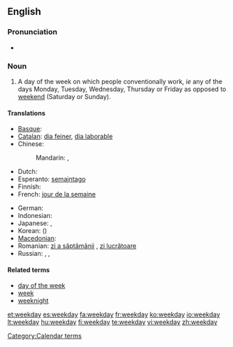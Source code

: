 ==English==

===Pronunciation===
* {{audio|en-us-weekday.ogg|Audio (US)}}

===Noun===
{{en-noun}}

# A day of the week on which people conventionally work, ''ie'' any of the days Monday, Tuesday, Wednesday, Thursday or Friday as opposed to [[weekend]] (Saturday or Sunday).

====Translations====
{{trans-top|weekday}}
* [[Basque]]: {{t|eu|astegun|xs=Basque}}
* [[Catalan]]: [[dia feiner]], [[dia laborable]]
* Chinese:
*: Mandarin: {{t|cmn|平日|tr=píngrì|sc=Hani}}, {{t|cmn|平常日|tr=píngchángrì|sc=Hani}}
* Dutch: {{t+|nl|werkdag|m}}
* Esperanto: [[semajntago]]
* Finnish: {{t-|fi|arkipäivä}}
* French: [[jour de la semaine]] {{f}}
{{trans-mid}}
* German: {{t+|de|Wochentag|m}}
* Indonesian: {{t|id|hari biasa|xs=Indonesian}}
* Japanese: {{t-|ja|平日|tr=heijitsu}},  {{t|ja|ウィークデー|tr=wīkudē}}
* Korean: {{t|ko|평일|tr=pyeongil}} ({{t|ko|平日}})
* [[Macedonian]]: {{t|mk|делник|m|tr=délnik}}
* Romanian: [[zi a săptămânii]] {{f}}, [[zi lucrătoare]] {{f}}
* Russian: {{t|ru|рабочий день|m|tr=rabóčij den'}},  {{t|ru|будний день|m|tr=búdnij den'}},  {{t|ru|будни|p|tr=búdni}}
{{trans-bottom}}

====Related terms====
* [[day of the week]]
* [[week]]
* [[weeknight]]

[[Category:Calendar terms]]

[[et:weekday]]
[[es:weekday]]
[[fa:weekday]]
[[fr:weekday]]
[[ko:weekday]]
[[io:weekday]]
[[lt:weekday]]
[[hu:weekday]]
[[fi:weekday]]
[[te:weekday]]
[[vi:weekday]]
[[zh:weekday]]